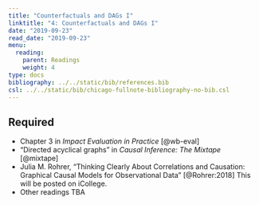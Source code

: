 ```yaml
---
title: "Counterfactuals and DAGs I"
linktitle: "4: Counterfactuals and DAGs I"
date: "2019-09-23"
read_date: "2019-09-23"
menu:
  reading:
    parent: Readings
    weight: 4
type: docs
bibliography: ../../static/bib/references.bib
csl: ../../static/bib/chicago-fullnote-bibliography-no-bib.csl
---
```


## Required

- <i class="fas fa-book"></i> Chapter 3 in *Impact Evaluation in Practice* [@wb-eval]
- <i class="fas fa-book"></i> "Directed acyclical graphs" in *Causal Inference: The Mixtape* [@mixtape]
- <i class="far fa-file-pdf"></i> Julia M. Rohrer, "Thinking Clearly About Correlations and Causation: Graphical Causal Models for Observational Data" [@Rohrer:2018] This will be posted on iCollege.
- Other readings TBA
